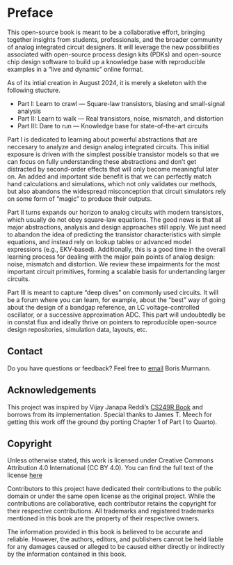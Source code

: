 # Preface {.unnumbered}

This open-source book is meant to be a collaborative effort, bringing together insights from students, professionals, and the broader community of analog integrated circuit designers. It will leverage the new possibilities associated with open-source process design kits (PDKs) and open-source chip design software to build up a knowledge base with reproducible examples in a "live and dynamic" online format.

As of its intial creation in August 2024, it is merely a skeleton with the following stucture. 

* Part I: Learn to crawl &mdash; Square-law transistors, biasing and small-signal analysis
* Part II: Learn to walk &mdash; Real transistors, noise, mismatch, and distortion
* Part III: Dare to run &mdash; Knowledge base for state-of-the-art circuits

Part I is dedicated to learning about powerful abstractions that are neccesary to analyze and design analog integrated circuits. This initial exposure is driven with the simplest possible transistor models so that we can focus on fully understanding these abstractions and don't get distracted by second-order effects that will only become meaningful later on. An added and important side benefit is that we can perfectly match hand calculations and simulations, which not only validates our methods, but also abandons the widespread misconception that circuit simulators rely on some form of "magic" to produce their outputs.

Part II turns expands our horizon to analog circuits with modern transistors, which usually do not obey square-law equations. The good news is that all major abstractions, analysis and design approaches still apply. We just need to abandon the idea of predicting the transistor characteristics with simple equations, and instead rely on lookup tables or advanced model expressions (e.g., EKV-based). Additionally, this is a good time in the overall learning process for dealing with the major pain points of analog design: noise, mismatch and distortion. We review these impairments for the most important circuit primitives, forming a scalable basis for undertanding larger circuits. 

Part III is meant to capture "deep dives" on commonly used circuits. It will be a forum where you can learn, for example, about the "best" way of going about the design of a bandgap reference, an LC voltage-controlled oscillator, or a successive approximation ADC. This part will undoubtedly be in constat flux and ideally thrive on pointers to reproducible open-source design repositories, simulation data, layouts, etc.

## Contact

Do you have questions or feedback? Feel free to [email]({{< var email.info >}}) Boris Murmann.

## Acknowledgements

This project was inspired by Vijay Janapa Reddi's [CS249R Book](https://github.com/harvard-edge/cs249r_book/tree/dev) and borrows from its implementation. Special thanks to James T. Meech for getting this work off the ground (by porting Chapter 1 of Part I to Quarto).

## Copyright

Unless otherwise stated, this work is licensed under Creative Commons Attribution 4.0 International (CC BY 4.0). You can find the full text of the license [here](http://creativecommons.org/licenses/by/4.0/)

Contributors to this project have dedicated their contributions to the public domain or under the same open license as the original project. While the contributions are collaborative, each contributor retains the copyright for their respective contributions. All trademarks and registered trademarks mentioned in this book are the property of their respective owners.

The information provided in this book is believed to be accurate and reliable. However, the authors, editors, and publishers cannot be held liable for any damages caused or alleged to be caused either directly or indirectly by the information contained in this book.
